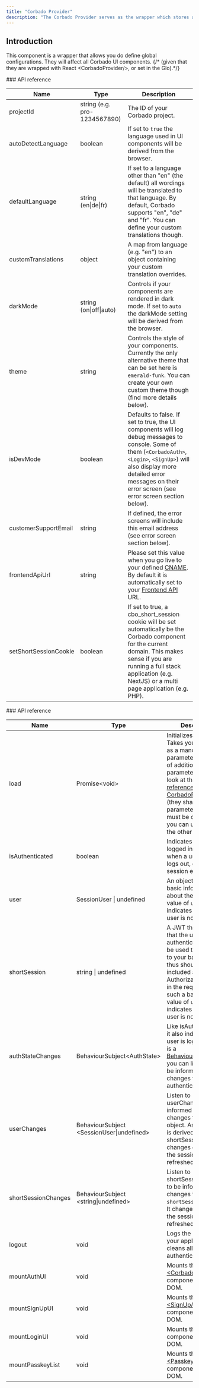```yaml
---
title: "Corbado Provider"
description: "The Corbado Provider serves as the wrapper which stores all the global configurations."
---
```


## Introduction

This component is a wrapper that allows you do define global configurations. They will affect all Corbado UI components. {/* (given that they are wrapped with React \<CorbadoProvider/>, or set in the Glo).*/}


<Tabs>
<Tab title="React">
### API reference

| Name                  | Type              | Description                                                                                                                                                                                                                                           |
| --------------------- | ---------------------------- | ----------------------------------------------------------------------------------------------------------------------------------------------------------------------------------------------------------------------------------------------------- |
| projectId             | string (e.g. pro-1234567890) | The ID of your Corbado project.                                                                                                                                                                                                                       |
| autoDetectLanguage    | boolean                      | If set to `true` the language used in UI components will be derived from the browser.                                                                                                                                                                 |
| defaultLanguage       | string (en\|de\|fr)          | If set to a language other than "en" (the default) all wordings will be translated to that language. By default, Corbado supports "en", "de" and "fr". You can define your custom translations though.                                                |
| customTranslations    | object                       | A map from language (e.g. "en") to an object containing your custom translation overrides.                                                                                                                                                            |
| darkMode              | string (on\|off\|auto)       | Controls if your components are rendered in dark mode. If set to `auto` the darkMode setting will be derived from the browser.                                                                                                                        |
| theme                 | string                       | Controls the style of your components. Currently the only alternative theme that can be set here is `emerald-funk`. You can create your own custom theme though (find more details below).                                                            |
| isDevMode             | boolean                      | Defaults to false. If set to true, the UI components will log debug messages to console. Some of them (`<CorbadoAuth>`, `<Login>`, `<SignUp>`) will also display more detailed error messages on their error screen (see error screen section below). |
| customerSupportEmail  | string                       | If defined, the error screens will include this email address (see error screen section below).                                                                                                                                                       |
| frontendApiUrl        | string                       | Please set this value when you go live to your defined [CNAME](/helpful-guides/url-overview#5-cname). By default it is automatically set to your [Frontend API](/overview/corbado-api-structure/frontend-api) URL.                         |
| setShortSessionCookie | boolean                      | If set to true, a cbo_short_session cookie will be set automatically be the Corbado component for the current domain. This makes sense if you are running a full stack application (e.g. NextJS) or a multi page application (e.g. PHP).              |

</Tab>

<Tab title="VanillaJS">
### API reference

| Name                | Type                                       | Description                                                                                                                                                                                                                                                                                                                                                             |
| ------------------- | ------------------------------------------ | ----------------------------------------------------------------------------------------------------------------------------------------------------------------------------------------------------------------------------------------------------------------------------------------------------------------------------------------------------------------------- |
| load                | Promise\<void>                             | Initializes the SDK. Takes your `projectId` as a mandatory parameter. For a list of additional optional parameters take a look at the [API reference of CorbadoProvider](/frontend-integration/ui-components/corbadoprovider#api-reference) (they share the same parameters). `Load` must be called before you can use any of the other methods. |
| isAuthenticated     | boolean                                    | Indicates if the user is logged in. Changes when a user logs in, logs out, or when her session expires.                                                                                                                                                                                                                                                                 |
| user                | SessionUser \| undefined                   | An object that holds basic information about the user. A value of `undefined` indicates that the user is not logged in.                                                                                                                                                                                                                                                 |
| shortSession        | string \| undefined                        | A JWT that proves that the user is authenticated. It can be used to make calls to your backend and thus should be included as an Authorization Header in the requests to such a backend. A value of `undefined` indicates that the user is not logged in.                                                                                                               |
| authStateChanges    | BehaviourSubject\<AuthState>               | Like isAuthenticated, it also indicates if the user is logged in. As it is a [BehaviourSubject](https://www.learnrxjs.io/learn-rxjs/subjects/behaviorsubject), you can listen to it to be informed about changes to the user's authentication state.                                                                                                                    |
| userChanges         | BehaviourSubject \<SessionUser\|undefined> | Listen to userChanges to be informed about changes to the `user` object. As this object is derived from the shortSession, it changes every time the session is refreshed by the SDK.                                                                                                                                                                                    |
| shortSessionChanges | BehaviourSubject \<string\|undefined>      | Listen to shortSessionChanges to be informed about changes to the `shortSession` object. It changes every time the session is refreshed by the SDK.                                                                                                                                                                                                                     |
| logout              | void                                       | Logs the user out of your application and cleans all local authentication state.                                                                                                                                                                                                                                                                                        |
| mountAuthUI         | void                                       | Mounts the [\<CorbadoAuth/>](/frontend-integration/ui-components/corbadoauth) component to your DOM.                                                                                                                                                                                                                                             |
| mountSignUpUI       | void                                       | Mounts the [\<SignUp/>](/frontend-integration/ui-components/signup) component to your DOM.                                                                                                                                                                                                                                                       |
| mountLoginUI        | void                                       | Mounts the [\<Login/>](/frontend-integration/ui-components/login) component to your DOM.                                                                                                                                                                                                                                                         |
| mountPasskeyList    | void                                       | Mounts the [\<PasskeyList/>](/frontend-integration/ui-components/passkeylist) component to your DOM.                                                                                                                                                                                                                                             |

</Tab>


</Tabs>